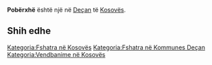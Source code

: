{{Fshat në 
 | Emri                = Pobërxhë
 | EmriAlt                = 
 | NAME_SHORT_FORM=      
 | NAME_GENERIC=      
 | NAME_SORT_NAME_RO=      POBERXHE
 | FULL_NAME_RO = Pobërxhë
 | FULL_NAME_ND_RO=Poberxhe
 | SORT_NAME_RG=POBERXHE
 | FULL_NAME_RG=Pobërxhë
 | FULL_NAME_ND_RG=Poberxhe
 | SRP_NAME_SHORT_FORM=      
 | SRP_NAME_GENERIC=      
 | SRP_NAME_SORT_NAME_RO=      
 | SRP_FULL_NAME_RO = 
 | SRP_FULL_NAME_ND_RO=
 | SRP_SORT_NAME_RG=
 | SRP_FULL_NAME_RG=
 | SRP_FULL_NAME_ND_RG=
 | Emri (Rasa dhanore) = 
 | Figura              = 
 | Shteti              = Kosovo
 | Komuna              = Deçan
 | Kodi postar         = 
 | Sipërfaqja          = 

 | Popullsia           = 

 | Regj. i popullsisë  = 
 | Dend. e popullsisë  = 
 | Faqja zyrtare       = 
 <!--- Koordinatat ----> 
 | Gjerësia            = 42.525833
 | Gjatësia            = 20.263056
 | Lartësia            = 
}}
'''Pobërxhë''' është një [[]] në [[Deçan]] të [[Kosovës]].

<!-- == Gjeografia == -->
<!-- == Historia == -->
<!-- == Demografia == -->
== Shih edhe ==
{{Komuna Deçan}}
{{Kosovo-Administrata-Cung}}

[[Kategoria:Fshatra në Kosovës]]
[[Kategoria:Fshatra në Kommunes Deçan]]
[[Kategoria:Vendbanime në Kosovës]]